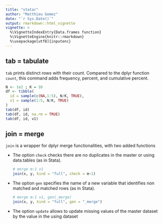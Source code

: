 ```yaml
---
title: "statar"
author: "Matthieu Gomez"
date: "`r Sys.Date()`"
output: rmarkdown::html_vignette
vignette: >
  %\VignetteIndexEntry{Data.frames function}
  %\VignetteEngine{knitr::rmarkdown}
  %\usepackage[utf8]{inputenc}
---
```


## tab = tabulate
`tab` prints distinct rows with their count. Compared to the dplyr function `count`, this command adds frequency, percent, and cumulative percent.

```R
N <- 1e2 ; K = 10
df <- tibble(
  id = sample(c(NA,1:5), N/K, TRUE),
  v1 = sample(1:5, N/K, TRUE)       
)
tab(df, id)
tab(df, id, na.rm = TRUE)
tab(df, id, v1)
```



## join = merge
`join` is a wrapper for dplyr merge functionalities, with two added functions

- The option `check` checks there are no duplicates in the master or using data.tables (as in Stata).

  ```r
  # merge m:1 v1
  join(x, y, kind = "full", check = m~1) 
  ```
- The option `gen` specifies the name of a new variable that identifies non matched and matched rows (as in Stata).

  ```r
  # merge m:1 v1, gen(_merge) 
  join(x, y, kind = "full", gen = "_merge") 
  ```

- The option `update` allows to update missing values of the master dataset by the value in the using dataset




